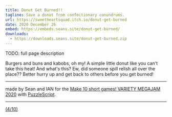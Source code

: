 ```yaml
---
title: Donut Get Burned!!
tagline: Save a donut from confectionary conundrums.
url: https://sweetheartsquad.itch.io/donut-get-burned
date: 2020 December 26
embed: https://embeds.seans.site/donut-get-burned/
downloads:
  - https://downloads.seans.site/donut-get-burned.zip
---
```


TODO: full page description



Burgers and buns and kabobs, oh my! A simple little donut like you can't take this heat! And what's this? Ew, did someone spill relish all over the place?? Better hurry up and get back to others before you get burned!

---

made by Sean and IAN for the&nbsp;[Make 10 short games! VARIETY MEGAJAM 2020](https://itch.io/jam/vmj2020)&nbsp;with&nbsp;[PuzzleScript](https://www.puzzlescript.net/).

---

[(4/10)](https://itch.io/c/1319442/variety-megajam-2020-entries)
